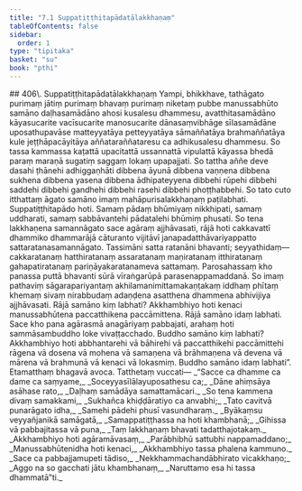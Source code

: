 ```yaml
---
title: "7.1 Suppatiṭṭhitapādatālakkhaṇaṃ"
tableOfContents: false
sidebar:
  order: 1
type: "tipitaka"
basket: "su"
book: "pthi"
---
```



<DynamicBreadcrumb />

<Paragraph type="center" book="pthi">
## 406\. Suppatiṭṭhitapādatālakkhaṇaṃ
</Paragraph>

<Division number="201" book="pthi">

<Paragraph number="407" book="pthi">
Yampi, bhikkhave, tathāgato purimaṃ jātiṃ purimaṃ bhavaṃ purimaṃ niketaṃ pubbe manussabhūto samāno daḷhasamādāno ahosi kusalesu dhammesu, avatthitasamādāno kāyasucarite vacīsucarite manosucarite dānasaṃvibhāge sīlasamādāne uposathupavāse matteyyatāya petteyyatāya sāmaññatāya brahmaññatāya kule jeṭṭhāpacāyitāya aññataraññataresu ca adhikusalesu dhammesu. So tassa kammassa kaṭattā upacitattā ussannattā vipulattā kāyassa bhedā paraṃ maraṇā sugatiṃ saggaṃ lokaṃ upapajjati. So tattha aññe deve dasahi ṭhānehi adhiggaṇhāti dibbena āyunā dibbena vaṇṇena dibbena sukhena dibbena yasena dibbena ādhipateyyena dibbehi rūpehi dibbehi saddehi dibbehi gandhehi dibbehi rasehi dibbehi phoṭṭhabbehi. So tato cuto itthattaṃ āgato samāno imaṃ mahāpurisalakkhaṇaṃ paṭilabhati. Suppatiṭṭhitapādo hoti. Samaṃ pādaṃ bhūmiyaṃ nikkhipati, samaṃ uddharati, samaṃ sabbāvantehi pādatalehi bhūmiṃ phusati.
</Paragraph>

</Division>
<Division number="202" book="pthi">

<Paragraph number="408" book="pthi">
So tena lakkhaṇena samannāgato sace agāraṃ ajjhāvasati, rājā hoti cakkavattī dhammiko dhammarājā cāturanto vijitāvī janapadatthāvariyappatto sattaratanasamannāgato. Tassimāni satta ratanāni bhavanti; seyyathidaṃ—  cakkaratanaṃ hatthiratanaṃ assaratanaṃ maṇiratanaṃ itthiratanaṃ gahapatiratanaṃ pariṇāyakaratanameva sattamaṃ. Parosahassaṃ kho panassa puttā bhavanti sūrā vīraṅgarūpā parasenappamaddanā. So imaṃ pathaviṃ sāgarapariyantaṃ akhilamanimittamakaṇṭakaṃ iddhaṃ phītaṃ khemaṃ sivaṃ nirabbudaṃ adaṇḍena asatthena dhammena abhivijiya ajjhāvasati. Rājā samāno kiṃ labhati? Akkhambhiyo hoti kenaci manussabhūtena paccatthikena paccāmittena. Rājā samāno idaṃ labhati. Sace kho pana agārasmā anagāriyaṃ pabbajati, arahaṃ hoti sammāsambuddho loke vivaṭṭacchado. Buddho samāno kiṃ labhati? Akkhambhiyo hoti abbhantarehi vā bāhirehi vā paccatthikehi paccāmittehi rāgena vā dosena vā mohena vā samaṇena vā brāhmaṇena vā devena vā mārena vā brahmunā vā kenaci vā lokasmiṃ. Buddho samāno idaṃ labhati”. Etamatthaṃ bhagavā avoca.
</Paragraph>

</Division>
<Division number="203" book="pthi">

<Paragraph number="409" book="pthi">
Tatthetaṃ vuccati—
</Paragraph>

<Paragraph number="410" type="verses" book="pthi">
_“Sacce ca dhamme ca dame ca saṃyame,_  
_Soceyyasīlālayuposathesu ca;_  
_Dāne ahiṃsāya asāhase rato,_  
_Daḷhaṃ samādāya samattamācari._  

</Paragraph>

<Paragraph number="411" type="verses" book="pthi">
_So tena kammena divaṃ samakkami,_  
_Sukhañca khiḍḍāratiyo ca anvabhi;_  
_Tato cavitvā punarāgato idha,_  
_Samehi pādehi phusī vasundharaṃ._  

</Paragraph>

<Paragraph number="412" type="verses" book="pthi">
_Byākaṃsu veyyañjanikā samāgatā,_  
_Samappatiṭṭhassa na hoti khambhanā;_  
_Gihissa vā pabbajitassa vā puna,_  
_Taṃ lakkhaṇaṃ bhavati tadatthajotakaṃ._  

</Paragraph>

<Paragraph number="413" type="verses" book="pthi">
_Akkhambhiyo hoti agāramāvasaṃ,_  
_Parābhibhū sattubhi nappamaddano;_  
_Manussabhūtenidha hoti kenaci,_  
_Akkhambhiyo tassa phalena kammuno._  

</Paragraph>

<Paragraph number="414" type="verses" book="pthi">
_Sace ca pabbajjamupeti tādiso,_  
_Nekkhammachandābhirato vicakkhaṇo;_  
_Aggo na so gacchati jātu khambhanaṃ,_  
_Naruttamo esa hi tassa dhammatā”ti._
</Paragraph>
</Division>